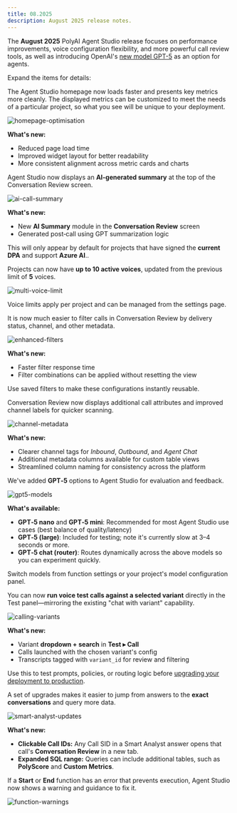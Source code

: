 ```yaml
---
title: 08.2025
description: August 2025 release notes.
---
```


The **August 2025** PolyAI Agent Studio release focuses on performance improvements, voice configuration flexibility, and more powerful call review tools, as well as introducing
OpenAI's [new model GPT-5](https://openai.com/index/introducing-gpt-5/) as an option for agents.

Expand the items for details:

<AccordionGroup>

<Accordion title="Home page updates" icon="house">

The Agent Studio homepage now loads faster and presents key metrics more cleanly. The displayed metrics can be customized to meet the needs of a particular project, so what you see will be unique to your deployment.

![homepage-optimisation](/images/release-notes/2508/homepage.png)

**What's new:**

- Reduced page load time
- Improved widget layout for better readability
- More consistent alignment across metric cards and charts

</Accordion>

<Accordion title="AI call summaries" icon="file-lines">

Agent Studio now displays an **AI-generated summary** at the top of the Conversation Review screen.

![ai-call-summary](/images/release-notes/2508/ai-summary.png)

**What's new:**

- New **AI Summary** module in the **Conversation Review** screen
- Generated post‑call using GPT summarization logic

<Warning>This will only appear by default for projects that have signed the **current DPA** and support **Azure AI**..</Warning>

</Accordion>

<Accordion title="Multi-voice limit increase" icon="waveform">

Projects can now have **up to 10 active voices**, updated from the previous limit of **5** voices.

![multi-voice-limit](/images/release-notes/2508/multi-voice.png)

Voice limits apply per project and can be managed from the settings page.

</Accordion>

<Accordion title="New call review filters" icon="filter">

It is now much easier to filter calls in Conversation Review by delivery status, channel, and other metadata.

![enhanced-filters](/images/release-notes/2508/table-filters.png)

**What's new:**

- Faster filter response time
- Filter combinations can be applied without resetting the view

<Tip>Use saved filters to make these configurations instantly reusable.</Tip>

</Accordion>

<Accordion title="Updated channel display" icon="list">

Conversation Review now displays additional call attributes and improved channel labels for quicker scanning.

![channel-metadata](/images/release-notes/2508/channel.png)

**What's new:**

- Clearer channel tags for *Inbound*, *Outbound*, and *Agent Chat*
- Additional metadata columns available for custom table views
- Streamlined column naming for consistency across the platform

</Accordion>

<Accordion title="GPT‑5 models in Agent Studio (experimental)" icon="sparkles">

We've added **GPT‑5** options to Agent Studio for evaluation and feedback.

![gpt5-models](/images/release-notes/2508/gpt-5.png)

**What's available:**

- **GPT‑5 nano** and **GPT‑5 mini**: Recommended for most Agent Studio use cases (best balance of quality/latency)
- **GPT‑5 (large)**: Included for testing; note it's currently slow at 3–4 seconds or more.
- **GPT‑5 chat (router)**: Routes dynamically across the above models so you can experiment quickly.

<Tip>Switch models from function settings or your project's model configuration panel.</Tip>

</Accordion>

<Accordion title="In-app calling with variants" icon="phone">

You can now **run voice test calls against a selected variant** directly in the Test panel—mirroring the existing "chat with variant" capability.

![calling-variants](/images/release-notes/2508/variant-chat.png)

**What's new:**

- Variant **dropdown + search** in **Test ▸ Call**
- Calls launched with the chosen variant's config
- Transcripts tagged with `variant_id` for review and filtering

<Tip>Use this to test prompts, policies, or routing logic before [upgrading your deployment to production](/environments-and-versions/introduction).</Tip>

</Accordion>

<Accordion title="Smart Analyst improvements" icon="magnifying-glass-chart">

A set of upgrades makes it easier to jump from answers to the **exact conversations** and query more data.

![smart-analyst-updates](/images/release-notes/2508/smart-analyst.png)

**What's new:**

- **Clickable Call IDs:** Any Call SID in a Smart Analyst answer opens that call's **Conversation Review** in a new tab.
- **Expanded SQL range:** Queries can include additional tables, such as **PolyScore** and **Custom Metrics**.

</Accordion>

<Accordion title="Start/End function error warnings" icon="triangle-exclamation">

If a **Start** or **End** function has an error that prevents execution, Agent Studio now shows a warning and guidance to fix it.

![function-warnings](/images/release-notes/2508/function-warning.png)

</Accordion>

</AccordionGroup>
